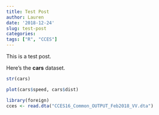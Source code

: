 ```yaml
---
title: Test Post
author: Lauren
date: '2018-12-24'
slug: test-post
categories: 
tags: ["R", "CCES"]
---
```


This is a test post. 

Here's the **cars** dataset.


```r
str(cars)

plot(cars$speed, cars$dist)

library(foreign)
cces <- read.dta("CCES16_Common_OUTPUT_Feb2018_VV.dta")
```



